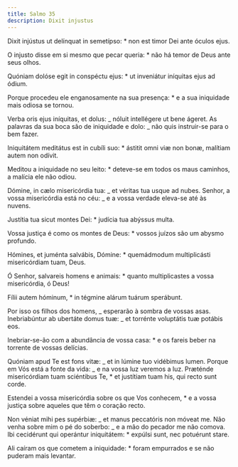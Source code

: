 ```yaml
---
title: Salmo 35
description: Dixit injustus
---
```


<div class="side-by-side not-content">

Dixit injústus ut delínquat in semetípso: \* non est timor Dei ante óculos ejus.

O injusto disse em si mesmo que pecar queria: \* não há temor de Deus ante seus olhos.

Quóniam dolóse egit in conspéctu ejus: \* ut inveniátur iníquitas ejus ad ódium.

Porque procedeu ele enganosamente na sua presença: \* e a sua iniquidade mais odiosa se tornou.

Verba oris ejus iníquitas, et dolus: _ nóluit intellégere ut bene ágeret. As palavras da sua boca são de iniquidade e dolo: _ não quis instruir-se para o bem fazer.

Iniquitátem meditátus est in cubíli suo: \* ástitit omni viæ non bonæ, malítiam autem non odívit.

Meditou a iniquidade no seu leito: \* deteve-se em todos os maus caminhos, a malícia ele não odiou.

Dómine, in cælo misericórdia tua: _ et véritas tua usque ad nubes. Senhor, a vossa misericórdia está no céu: _ e a vossa verdade eleva-se até às nuvens.

Justítia tua sicut montes Dei: \* judícia tua abýssus multa.

Vossa justiça é como os montes de Deus: \* vossos juízos são um abysmo profundo.

Hómines, et juménta salvábis, Dómine: \* quemádmodum multiplicásti misericórdiam tuam, Deus.

Ó Senhor, salvareis homens e animais: \* quanto multiplicastes a vossa misericórdia, ó Deus!

Fílii autem hóminum, \* in tégmine alárum tuárum sperábunt.

Por isso os filhos dos homens, _ esperarão à sombra de vossas asas. Inebriabúntur ab ubertáte domus tuæ: _ et torrénte voluptátis tuæ potábis eos.

Inebriar-se-ão com a abundância de vossa casa: \* e os fareis beber na torrente de vossas delícias.

Quóniam apud Te est fons vitæ: _ et in lúmine tuo vidébimus lumen. Porque em Vós está a fonte da vida: _ e na vossa luz veremos a luz. Præténde misericórdiam tuam sciéntibus Te, \* et justítiam tuam his, qui recto sunt corde.

Estendei a vossa misericórdia sobre os que Vos conhecem, \* e a vossa justiça sobre aqueles que têm o coração recto.

Non véniat mihi pes supérbiæ: _ et manus peccatóris non móveat me. Não venha sobre mim o pé do soberbo: _ e a mão do pecador me não comova. Ibi cecidérunt qui operántur iniquitátem: \* expúlsi sunt, nec potuérunt stare.

Ali caíram os que cometem a iniquidade: \* foram empurrados e se não puderam mais levantar.

</div>
